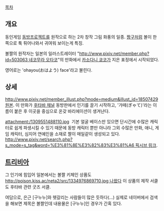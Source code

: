 [[목차]]

== 개요 ==
동인게임 [[동방프로젝트]]를 원작으로 하는 2차 창작 그림 화풍의 일종. [[노하라 신노스케|짱구]]처럼 볼이 한쪽으로 툭 튀어나와서 귀여워 보이는게 특징.

볼짤의 원작자는 일본의 일러스트레이터 "[[http://www.pixiv.net/member.php?id=503063 네코무라 오타코]]"의 만화에서 [[카소다니 쿄코]]가 지은 표정에서 시작되었다.

영어로는 'ohayou(おはよう) face'라고 불린다.

== 상세 ==
[[http://www.pixiv.net/member_illust.php?mode=medium&illust_id=18507429 원본]]. 이 만화가 [[후타바 채널]] 동방판에서 인기를 끌기 시작하고, '갸떼(ぎゃて)'라는 이름이 붙은 후 이곳을 중심으로 온갖 바리에이션이 생겨난다.

attachment:/1309551488110.jpg
﻿
기본 얼굴 베이스만 있으면 단시간에 수많은 캐릭터로 쉽게 파생시킬 수 있기 때문에 동방 캐릭터 뿐만 아니라 그외 수많은 만화, 애니, 게임 캐릭터, 심지어 연예인을 소재로 짤이 매일같이 생성되고 있다.  [[http://www.pixiv.net/search.php?s_mode=s_tag&word=%E3%81%8E%E3%82%83%E3%81%A6 픽시브 링크]].

== [[트리비아]] ==
그 인기에 힘입어 일본에서는 볼짤 키체인 상품도 [[http://poison.kiss.ac/neta2/src/1334976869710.jpg 나왔다]] 이 상품의 제작 서클도 후타바 관련 굿즈 서클.

여담으로, 은근 [구누누]와 헷갈리는 사람들이 많은 듯하다(...) 실제로 네이버에서 검색을 해보면 제목은 볼짤인데 내용물은 [구누누]인 경우가 간혹 있다.
